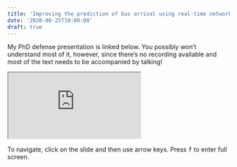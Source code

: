 ```yaml
---
title: 'Improving the prediction of bus arrival using real-time network state'
date: '2020-08-25T10:00:00'
draft: true
---
```


My PhD defense presentation is linked below. You possibly won't understand most of it, however, since there's no recording available and most of the text needs to be accompanied by talking!

<div class="frame-container">
  <iframe src="http://tomelliott.co.nz/talks/2020-08_exam"
    allowfullscreen
    title="PhD Defense">
  </iframe>
</div>

To navigate, click on the slide and then use arrow keys. Press <kbd>f</kbd> to enter full screen.
